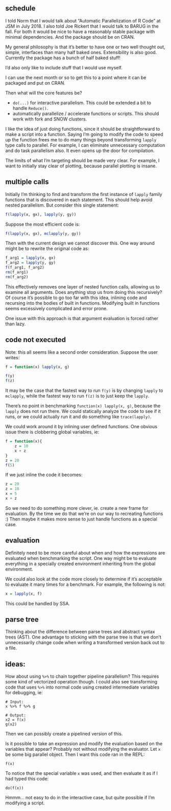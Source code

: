 ## schedule

I told Norm that I would talk about "Automatic Parallelization of R Code"
at JSM in July 2018. I also told Joe Rickert that I would talk to BARUG in
the fall. For both it would be nice to have a reasonably stable package
with minimal dependencies. And the package should be on CRAN.

My general philosophy is that it's better to have one or two well thought
out, simple, interfaces than many half baked ones. 
Extensibility is also
good.
Currently the package has a bunch of half baked stuff!

I'd also only like to include stuff that I would use myself.

I can use the next month or so to get this to a point where it can be
packaged and put on CRAN.

Then what will the core features be?

- `do(...)` for interactive parallelism. This could be extended a bit to
  handle `Reduce()`.
- automatically parallelize / accelerate functions or scripts. This should
  work with fork and SNOW clusters.

I like the idea of just doing functions, since it should be straightforward
to make a script into a function. Saying I'm going to modify the code to
speed up the function frees me to do many things beyond transforming
`lapply` type calls to parallel. For example, I can eliminate unnecessary
computation and do task parallelism also. It even opens up the door for
compilation.

The limits of what I'm targeting should be made very clear. For example, I
want to initially stay clear of plotting, because parallel plotting is
insane.

## multiple calls

Initially I'm thinking to find and transform the first instance of `lapply`
family functions that is discovered in each statement. This should help
avoid nested parallelism. But consider this single statement:

```R
f(lapply(x, gx), lapply(y, gy))
```

Suppose the most efficient code is:

```R
f(lapply(x, gx), mclapply(y, gy))
```

Then with the current design we cannot discover this. One way around might
be to rewrite the original code as:

```R
f_arg1 = lapply(x, gx)
f_arg2 = lapply(y, gy)
f(f_arg1, f_arg2)
rm(f_arg1)
rm(f_arg2)
```

This effectively removes one layer of nested function calls, allowing us to
examine all arguments. Does anything stop us from doing this recursively?
Of course it's possible to go too far with this idea, inlining code and
recursing into the bodies of built in functions. Modifying built in
functions seems excessively complicated and error prone.

One issue with this approach is that argument evaluation is forced rather
than lazy.


## code not executed

Note: this all seems like a second order consideration. 
Suppose the user writes:

```R
f = function(x) lapply(x, g)

f(y)
f(z)
```

It may be the case that the fastest way to run `f(y)` is by changing `lapply`
to `mclapply`, while the fastest way to run `f(z)` is to just keep the
`lapply`.

There's no point in benchmarking `function(x) lapply(x, g)`, because the
`lapply` does not run there. We could statically analyze the code to see if
it runs, or we could actually run it and do something like `trace(lapply)`.

We could work around it
by inlining user defined functions. One obvious issue there is clobbering
global variables, ie:

```R

f = function(x){
    z = 10
    x + z
}
z = 20
f(5)

```

If we just inline the code it becomes:

```R

z = 20
z = 10
x = 5
x + z

```

So we need to do something more clever, ie. create a new frame for
evaluation. By the time we do that we're on our way to recreating functions
:) Then maybe it makes more sense to just handle functions as a special
case.


## evaluation

Definitely need to be more careful about when and how the expressions are
evaluated when benchmarking the script. One way might be to evaluate
everything in a specially created
environment inheriting from the global environment.

We could also look at the code more closely to determine if it's acceptable
to evaluate it many times for a benchmark. For example, the following is
not:

```R

x = lapply(x, f)

```

This could be handled by SSA.


## parse tree

Thinking about the difference between parse trees and abstract syntax trees
(AST). One advantage to sticking with the parse tree is that we don't
unnecessarily change code when writing a transformed version back out to a file.

## ideas:

How about using `%>%` to chain together pipeline parallelism? This requires
some kind of vectorized operation though. I could also see transforming
code that uses `%>%` into normal code using created intermediate variables
for debugging, ie:

```
# Input:
x %>% f %>% g

# Output:
x2 = f(x)
g(x2)
```

Then we can possibly create a pipelined version of this.

Is it possible to take an expression and modify the evaluation based on the
variables that appear? Probably not without modifying the evaluator.
Let `x` be some big parallel object. Then I want this code ran in the REPL:

```
f(x)
```

To notice that the special variable `x` was used, and then evaluate
it as if I had typed this code:

```
do(f(x))
```

Hmmm... not easy to do in the interactive case, but quite possible if I'm
modifying a script.
